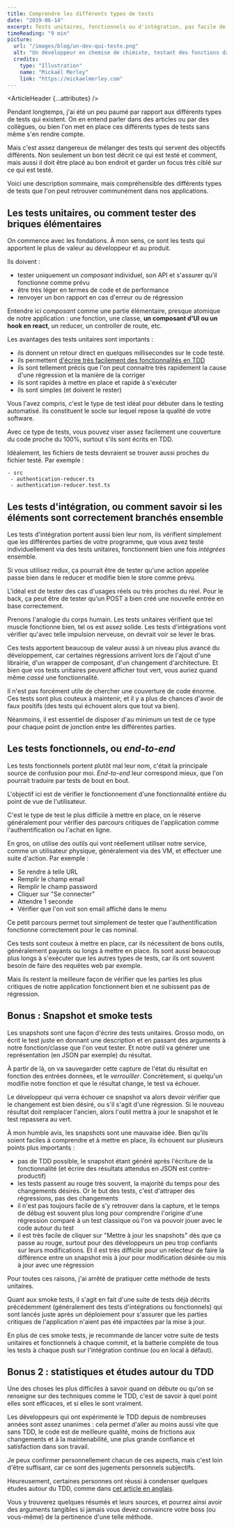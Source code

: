 ```yaml
---
title: Comprendre les différents types de tests
date: "2019-06-14"
excerpt: Tests unitaires, fonctionnels ou d'intégration, pas facile de s'y retrouver. Voici l'essentiel à savoir pour bien comprendre la différence entre ces types de tests
timeReading: "9 min"
picture:
  url: "/images/blog/un-dev-qui-teste.png"
  alt: "Un développeur en chemise de chimiste, testant des fonctions dans des tubes en verre"
  credits:
    type: "Illustration"
    name: "Mickaël Merley"
    link: "https://mickaelmerley.com"
---
```



<ArticleHeader {...attributes} />

<div className="article-content">

Pendant longtemps, j'ai été un peu paumé par rapport aux différents types de tests qui existent. On en entend parler dans des articles ou par des collègues, ou bien l'on met en place ces différents types de tests sans même s'en rendre compte.

Mais c'est assez dangereux de mélanger des tests qui servent des objectifs différents. Non seulement un bon test décrit ce qui est testé et comment, mais aussi il doit être placé au bon endroit et garder un focus très ciblé sur ce qui est testé.

Voici une description sommaire, mais compréhensible des différents types de tests que l'on peut retrouver communément dans nos applications.

## Les tests unitaires, ou comment tester des briques élémentaires

On commence avec les fondations. À mon sens, ce sont les tests qui apportent le plus de valeur au développeur et au produit.

Ils doivent :

- tester uniquement un _composant_ individuel, son API et s'assurer qu'il fonctionne comme prévu
- être très léger en termes de code et de performance
- renvoyer un bon rapport en cas d'erreur ou de régression

Entendre ici _composant_ comme une partie élémentaire, presque atomique de notre application : une fonction, une classe, **un composant d'UI ou un hook en react**, un reducer, un controller de route, etc.

Les avantages des tests unitaires sont importants :

- ils donnent un retour direct en quelques millisecondes sur le code testé.
- ils permettent [d'écrire très facilement des fonctionnalités en TDD](https://medium.com/javascript-scene/tdd-changed-my-life-5af0ce099f80)
- ils sont tellement précis que l'on peut connaitre très rapidement la cause d'une régression et la manière de la corriger
- ils sont rapides à mettre en place et rapide à s'exécuter
- ils sont simples (et doivent le rester)

Vous l'avez compris, c'est le type de test idéal pour débuter dans le testing automatisé. Ils constituent le socle sur lequel repose la qualité de votre software.

Avec ce type de tests, vous pouvez viser assez facilement une couverture du code proche du 100%, surtout s'ils sont écrits en TDD.

Idéalement, les fichiers de tests devraient se trouver aussi proches du fichier testé. Par exemple :

```
- src
 - authentication-reducer.ts
 - authentication-reducer.test.ts
```

## Les tests d'intégration, ou comment savoir si les éléments sont correctement branchés ensemble

Les tests d'intégration portent aussi bien leur nom, ils vérifient simplement que les différentes parties de votre programme, que vous avez testé individuellement via des tests unitaires, fonctionnent bien une fois _intégrées_ ensemble.

Si vous utilisez redux, ça pourrait être de tester qu'une action appelée passe bien dans le reducer et modifie bien le store comme prévu.

L'idéal est de tester des cas d'usages réels ou très proches du réel. Pour le back, ça peut être de tester qu'un POST a bien créé une nouvelle entrée en base correctement.

Prenons l'analogie du corps humain. Les tests unitaires vérifient que tel muscle fonctionne bien, tel os est assez solide. Les tests d'intégrations vont vérifier qu'avec telle impulsion nerveuse, on devrait voir se lever le bras.

Ces tests apportent beaucoup de valeur aussi à un niveau plus avancé du développement, car certaines régressions arrivent lors de l'ajout d'une librairie, d'un wrapper de composant, d'un changement d'architecture. Et bien que vos tests unitaires peuvent afficher tout vert, vous auriez quand même _cassé_ une fonctionnalité.

Il n'est pas forcément utile de chercher une couverture de code énorme. Ces tests sont plus couteux à maintenir, et il y a plus de chances d'avoir de faux positifs (des tests qui échouent alors que tout va bien).

Néanmoins, il est essentiel de disposer d'au minimum un test de ce type pour chaque point de jonction entre les différentes parties.

## Les tests fonctionnels, ou _end-to-end_

Les tests fonctionnels portent plutôt mal leur nom, c'était la principale source de confusion pour moi. _End-to-end_ leur correspond mieux, que l'on pourrait traduire par tests de bout en bout.

L'objectif ici est de vérifier le fonctionnement d'une fonctionnalité entière du point de vue de l'utilisateur.

C'est le type de test le plus difficile à mettre en place, on le réserve généralement pour vérifier des parcours critiques de l'application comme l'authentification ou l'achat en ligne.

En gros, on utilise des outils qui vont réellement utiliser notre service, comme un utilisateur physique, généralement via des VM, et effectuer une suite d'action. Par exemple :

- Se rendre à telle URL
- Remplir le champ email
- Remplir le champ password
- Cliquer sur "Se connecter"
- Attendre 1 seconde
- Vérifier que l'on voit son email affiché dans le menu

Ce petit parcours permet tout simplement de tester que l'authentification fonctionne correctement pour le cas nominal.

Ces tests sont couteux à mettre en place, car ils nécessitent de bons outils, généralement payants ou longs à mettre en place. Ils sont aussi beaucoup plus longs à s'exécuter que les autres types de tests, car ils ont souvent besoin de faire des requêtes web par exemple.

Mais ils restent la meilleure façon de vérifier que les parties les plus critiques de notre application fonctionnent bien et ne subissent pas de régression.

## Bonus : Snapshot et smoke tests

Les snapshots sont une façon d'écrire des tests unitaires. Grosso modo, on écrit le test juste en donnant une description et en passant des arguments à notre fonction/classe que l'on veut tester. Et notre outil va générer une représentation (en JSON par exemple) du résultat.

À partir de là, on va sauvegarder cette capture de l'état du résultat en fonction des entrées données, et le _verrouiller_. Concrètement, si quelqu'un modifie notre fonction et que le résultat change, le test va échouer.

Le développeur qui verra échouer ce snapshot va alors devoir vérifier que le changement est bien désiré, ou s'il s'agit d'une régression. Si le nouveau résultat doit remplacer l'ancien, alors l'outil mettra à jour le snapshot et le test repassera au vert.

À mon humble avis, les snapshots sont une mauvaise idée. Bien qu'ils soient faciles à comprendre et à mettre en place, ils échouent sur plusieurs points plus importants :

- pas de TDD possible, le snapshot étant généré après l'écriture de la fonctionnalité (et écrire des résultats attendus en JSON est contre-productif)
- les tests passent au rouge très souvent, la majorité du temps pour des changements désirés. Or le but des tests, c'est d'attraper des régressions, pas des changements
- il n'est pas toujours facile de s'y retrouver dans la capture, et le temps de débug est souvent plus long pour comprendre l'origine d'une régression comparé à un test classique où l'on va pouvoir jouer avec le code autour du test
- il est très facile de cliquer sur "Mettre à jour les snapshots" dès que ça passe au rouge, surtout pour des développeurs un peu trop confiants sur leurs modifications. Et il est très difficile pour un relecteur de faire la différence entre un snapshot mis à jour pour modification désirée ou mis à jour avec une régression

Pour toutes ces raisons, j'ai arrêté de pratiquer cette méthode de tests unitaires.

Quant aux smoke tests, il s'agit en fait d'une suite de tests déjà décrits précédemment (généralement des tests d'intégrations ou fonctionnels) qui sont lancés juste après un déploiement pour s'assurer que les parties critiques de l'application n'aient pas été impactées par la mise à jour.

En plus de ces smoke tests, je recommande de lancer votre suite de tests unitaires et fonctionnels à chaque commit, et la batterie complète de tous les tests à chaque push sur l'intégration continue (ou en local à défaut).

## Bonus 2 : statistiques et études autour du TDD

Une des choses les plus difficiles à savoir quand on débute ou qu'on se renseigne sur des techniques comme le TDD, c'est de savoir à quel point elles sont efficaces, et si elles le sont vraiment.

Les développeurs qui ont expérimenté le TDD depuis de nombreuses années sont assez unanimes : cela permet d'aller au moins aussi vite que sans TDD, le code est de meilleure qualité, moins de frictions aux changements et à la maintenabilité, une plus grande confiance et satisfaction dans son travail.

Je peux confirmer personnellement chacun de ces aspects, mais c'est loin d'être suffisant, car ce sont des jugements personnels subjectifs.

Heureusement, certaines personnes ont réussi à condenser quelques études autour du TDD, comme dans [cet article en anglais](https://theqalead.com/general/statistics-studies-benefits-test-driven-development/).

Vous y trouverez quelques résumés et leurs sources, et pourrez ainsi avoir des arguments tangibles si jamais vous devez convaincre votre boss (ou vous-même) de la pertinence d'une telle méthode.

</div>
